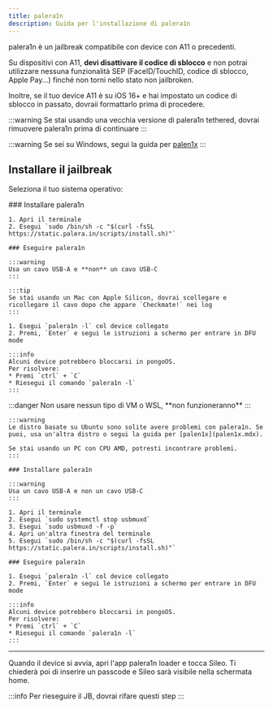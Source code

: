 ```yaml
---
title: palera1n
description: Guida per l'installazione di palera1n
---
```



palera1n è un jailbreak compatibile con device con A11 o precedenti.

Su dispositivi con A11, **devi disattivare il codice di sblocco** e non potrai utilizzare nessuna funzionalità SEP (FaceID/TouchID, codice di sblocco, Apple Pay...) finché non torni nello stato non jailbroken.

Inoltre, se il tuo device A11 è su iOS 16+ e hai impostato un codice di sblocco in passato, dovraii formattarlo prima di procedere.

:::warning
Se stai usando una vecchia versione di palera1n tethered, dovrai rimuovere palera1n prima di continuare
:::

:::warning
Se sei su Windows, segui la guida per [palen1x](palen1x.mdx)
:::

## Installare il jailbreak

Seleziona il tuo sistema operativo:

<Tabs>
  <TabItem value="macOS" label="macOS" default>
    ### Installare palera1n

    1. Apri il terminale
    2. Esegui `sudo /bin/sh -c "$(curl -fsSL https://static.palera.in/scripts/install.sh)"`

    ### Eseguire palera1n

    :::warning
    Usa un cavo USB-A e **non** un cavo USB-C
    :::
    
    :::tip
    Se stai usando un Mac con Apple Silicon, dovrai scollegare e ricollegare il cavo dopo che appare `Checkmate!` nei log
    :::

    1. Esegui `palera1n -l` col device collegato
    2. Premi, `Enter` e segui le istruzioni a schermo per entrare in DFU mode

    :::info
    Alcuni device potrebbero bloccarsi in pongoOS.
    Per risolvere:
    * Premi `ctrl` + `C`
    * Riesegui il comando `palera1n -l`
    :::
  </TabItem>
  <TabItem value="linux" label="Linux">
    :::danger
    Non usare nessun tipo di VM o WSL, **non funzioneranno**
    :::

    :::warning
    Le distro basate su Ubuntu sono solite avere problemi con palera1n. Se puoi, usa un'altra distro o segui la guida per [palen1x](palen1x.mdx).

    Se stai usando un PC con CPU AMD, potresti incontrare problemi.
    :::

    ### Installare palera1n

    :::warning
    Usa un cavo USB-A e non un cavo USB-C
    :::

    1. Apri il terminale
    2. Esegui `sudo systemctl stop usbmuxd`
    3. Esegui `sudo usbmuxd -f -p`
    4. Apri un'altra finestra del terminale
    5. Esegui `sudo /bin/sh -c "$(curl -fsSL https://static.palera.in/scripts/install.sh)"`

    ### Eseguire palera1n

    1. Esegui `palera1n -l` col device collegato
    2. Premi, `Enter` e segui le istruzioni a schermo per entrare in DFU mode

    :::info
    Alcuni device potrebbero bloccarsi in pongoOS.
    Per risolvere:
    * Premi `ctrl` + `C`
    * Riesegui il comando `palera1n -l`
    :::

  </TabItem>
</Tabs>

---

Quando il device si avvia, apri l'app palera1n loader e tocca Sileo. Ti chiederà poi di inserire un passcode e Sileo sarà visibile nella schermata home.

:::info
Per rieseguire il JB, dovrai rifare questi step
:::
